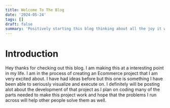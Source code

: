 ```yaml
---
title: Welcome To The Blog
date: '2024-05-24'
tags: []
draft: false
summary: 'Positively starting this blog thinking about all the joy it will bring me and hopefully you.'
---
```


# Introduction

Hey thanks for checking out this blog. I am making this at a interesting point in my life. I am in the process of creating an 
Ecommerce project that I am very excited about. I have had ideas before but this one is something I have been able to seriously visualize
and execute on. I definitely will be posting alot about the development of that project as I plan on coding many of the parts needed
to make this project work and hope that the problems I run across will help other people solve them as well.
